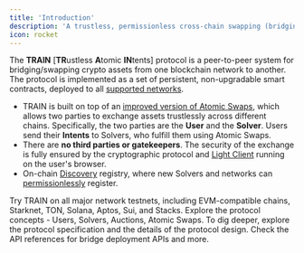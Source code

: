 ```yaml
---
title: 'Introduction'
description: 'A trustless, permissionless cross-chain swapping (bridging) solution.'
icon: rocket
---
```


The **TRAIN** [**TR**ustless **A**tomic **IN**tents] protocol is a peer-to-peer system for bridging/swapping crypto assets from one blockchain network to another. The protocol is implemented as a set of persistent, non-upgradable smart contracts, deployed to all [supported networks](/protocol/contracts).

- TRAIN is built on top of an [improved version of Atomic Swaps](/protocol/atomic-swaps-preHTLC), which allows two parties to exchange assets trustlessly across different chains. Specifically, the two parties are the **User** and the **Solver**. Users send their **Intents** to Solvers, who fulfill them using Atomic Swaps.
- There are **no third parties or gatekeepers**. The security of the exchange is fully ensured by the cryptographic protocol and [Light Client](/protocol/dApp) running on the user's browser.
- On-chain [Discovery](/protocol/discovery) registry, where new Solvers and networks can [permissionlessly](/protocol/usage-add-new-network) register.

<CardGroup cols={2}>
  <Card title="Try TRAIN in Action ->" icon="square-1" href="https://app.train.tech">
    Try TRAIN on all major network testnets, including EVM-compatible chains, Starknet, TON, Solana, Aptos, Sui, and Stacks.
  </Card>
  <Card title="Protocol Concepts" icon="square-2" href="/protocol/the-protocol">
    Explore the protocol concepts - Users, Solvers, Auctions, Atomic Swaps.
  </Card>
  <Card title="Protocol Spec" icon="square-3" href="/protocol-spec">
    To dig deeper, explore the protocol specification and the details of the protocol design.
  </Card>
  <Card title="API Reference" icon="square-4" href="/api-reference">
    Check the API references for bridge deployment APIs and more.
  </Card>
</CardGroup>